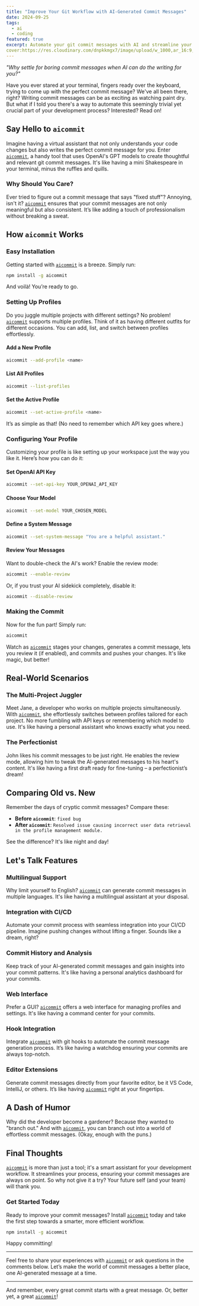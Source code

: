 ```yaml
---
title: "Improve Your Git Workflow with AI-Generated Commit Messages"
date: 2024-09-25
tags:
  - ai
  - coding
featured: true
excerpt: Automate your git commit messages with AI and streamline your development process.
cover:https://res.cloudinary.com/dnpkkmgx7/image/upload/w_1000,ar_16:9,c_fill,g_auto,e_sharpen/v1727282403/pexels-photo-1181271_z6sf2k.jpg
---
```


_"Why settle for boring commit messages when AI can do the writing for you?"_

Have you ever stared at your terminal, fingers ready over the keyboard, trying to come up with the perfect commit message? We've all been there, right? Writing commit messages can be as exciting as watching paint dry. But what if I told you there's a way to automate this seemingly trivial yet crucial part of your development process? Interested? Read on!

## Say Hello to `aicommit`

Imagine having a virtual assistant that not only understands your code changes but also writes the perfect commit message for you. Enter [`aicommit`](https://www.npmjs.com/package/@fede91/aicommit), a handy tool that uses OpenAI's GPT models to create thoughtful and relevant git commit messages. It's like having a mini Shakespeare in your terminal, minus the ruffles and quills.

### Why Should You Care?

Ever tried to figure out a commit message that says "fixed stuff"? Annoying, isn't it? [`aicommit`](https://www.npmjs.com/package/@fede91/aicommit) ensures that your commit messages are not only meaningful but also consistent. It’s like adding a touch of professionalism without breaking a sweat.

## How `aicommit` Works

### Easy Installation

Getting started with [`aicommit`](https://www.npmjs.com/package/@fede91/aicommit) is a breeze. Simply run:

```sh
npm install -g aicommit
```

And voilà! You’re ready to go.

### Setting Up Profiles

Do you juggle multiple projects with different settings? No problem! [`aicommit`](https://www.npmjs.com/package/@fede91/aicommit) supports multiple profiles. Think of it as having different outfits for different occasions. You can add, list, and switch between profiles effortlessly.

#### Add a New Profile

```sh
aicommit --add-profile <name>
```

#### List All Profiles

```sh
aicommit --list-profiles
```

#### Set the Active Profile

```sh
aicommit --set-active-profile <name>
```

It’s as simple as that! (No need to remember which API key goes where.)

### Configuring Your Profile

Customizing your profile is like setting up your workspace just the way you like it. Here’s how you can do it:

#### Set OpenAI API Key

```sh
aicommit --set-api-key YOUR_OPENAI_API_KEY
```

#### Choose Your Model

```sh
aicommit --set-model YOUR_CHOSEN_MODEL
```

#### Define a System Message

```sh
aicommit --set-system-message "You are a helpful assistant."
```

#### Review Your Messages

Want to double-check the AI's work? Enable the review mode:

```sh
aicommit --enable-review
```

Or, if you trust your AI sidekick completely, disable it:

```sh
aicommit --disable-review
```

### Making the Commit

Now for the fun part! Simply run:

```sh
aicommit
```

Watch as [`aicommit`](https://www.npmjs.com/package/@fede91/aicommit) stages your changes, generates a commit message, lets you review it (if enabled), and commits and pushes your changes. It's like magic, but better!

## Real-World Scenarios

### The Multi-Project Juggler

Meet Jane, a developer who works on multiple projects simultaneously. With [`aicommit`](https://www.npmjs.com/package/@fede91/aicommit), she effortlessly switches between profiles tailored for each project. No more fumbling with API keys or remembering which model to use. It's like having a personal assistant who knows exactly what you need.

### The Perfectionist

John likes his commit messages to be just right. He enables the review mode, allowing him to tweak the AI-generated messages to his heart's content. It's like having a first draft ready for fine-tuning – a perfectionist’s dream!

## Comparing Old vs. New

Remember the days of cryptic commit messages? Compare these:

- **Before `aicommit`**: `fixed bug`
- **After `aicommit`**: `Resolved issue causing incorrect user data retrieval in the profile management module.`

See the difference? It's like night and day!

## Let's Talk Features

### Multilingual Support

Why limit yourself to English? [`aicommit`](https://www.npmjs.com/package/@fede91/aicommit) can generate commit messages in multiple languages. It's like having a multilingual assistant at your disposal.

### Integration with CI/CD

Automate your commit process with seamless integration into your CI/CD pipeline. Imagine pushing changes without lifting a finger. Sounds like a dream, right?

### Commit History and Analysis

Keep track of your AI-generated commit messages and gain insights into your commit patterns. It's like having a personal analytics dashboard for your commits.

### Web Interface

Prefer a GUI? [`aicommit`](https://www.npmjs.com/package/@fede91/aicommit) offers a web interface for managing profiles and settings. It's like having a command center for your commits.

### Hook Integration

Integrate [`aicommit`](https://www.npmjs.com/package/@fede91/aicommit) with git hooks to automate the commit message generation process. It’s like having a watchdog ensuring your commits are always top-notch.

### Editor Extensions

Generate commit messages directly from your favorite editor, be it VS Code, IntelliJ, or others. It’s like having [`aicommit`](https://www.npmjs.com/package/@fede91/aicommit) right at your fingertips.

## A Dash of Humor

Why did the developer become a gardener? Because they wanted to "branch out." And with [`aicommit`](https://www.npmjs.com/package/@fede91/aicommit), you can branch out into a world of effortless commit messages. (Okay, enough with the puns.)

## Final Thoughts

[`aicommit`](https://www.npmjs.com/package/@fede91/aicommit) is more than just a tool; it's a smart assistant for your development workflow. It streamlines your process, ensuring your commit messages are always on point. So why not give it a try? Your future self (and your team) will thank you.

### Get Started Today

Ready to improve your commit messages? Install [`aicommit`](https://www.npmjs.com/package/@fede91/aicommit) today and take the first step towards a smarter, more efficient workflow.

```sh
npm install -g aicommit
```

Happy committing!

---

Feel free to share your experiences with [`aicommit`](https://www.npmjs.com/package/@fede91/aicommit) or ask questions in the comments below. Let’s make the world of commit messages a better place, one AI-generated message at a time.

---

And remember, every great commit starts with a great message. Or, better yet, a great [`aicommit`](https://www.npmjs.com/package/@fede91/aicommit)!
